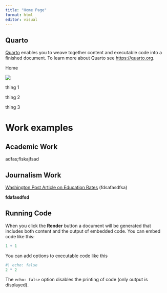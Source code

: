 ```yaml
---
title: "Home Page"
format: html
editor: visual
---
```


## Quarto

[Quarto](https://quarto.org/) enables you to weave together content and executable code into a finished document. To learn more about Quarto see <https://quarto.org>.

Home

![](Everest_North_Face_toward_Base_Camp_Tibet_Luca_Galuzzi_2006.jpg)

thing 1

thing 2

thing 3

# Work examples

## Academic Work

adfas;flskajfsad

## Journalism Work

[Washington Post Article on Education Rates](https://quarto.org/) (fdsafasdfsa)

**fdafasdfsd**

## Running Code

When you click the **Render** button a document will be generated that includes both content and the output of embedded code. You can embed code like this:

```r
1 + 1
```

You can add options to executable code like this

```r
#| echo: false
2 * 2
```

The `echo: false` option disables the printing of code (only output is displayed).

